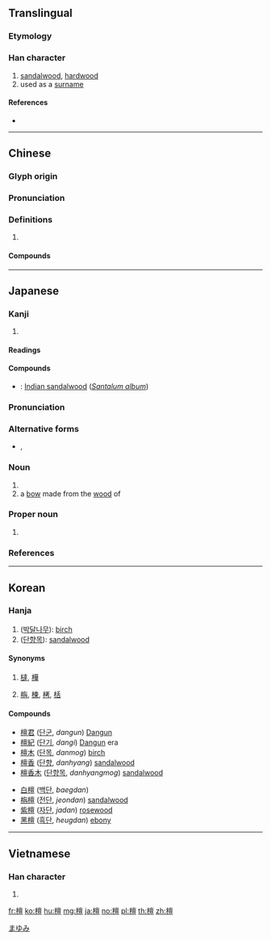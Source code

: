 ==Translingual==

===Etymology===
{{Han compound|木|亶|c1=s|c2=p|ls=psc}}

===Han character===
{{Han char|rn=75|rad=木|as=13|sn=17|four=40916|canj=DYWM|ids=⿰木亶}}

# [[sandalwood]], [[hardwood]]
# used as a [[surname]]

====References====
* {{Han ref|kx=0555.390|dkj=15632|dj=0945.220|hdz=21305.010|uh=6A80|ud=27264|bh=C0C8|bd=49352}}

----

==Chinese==
{{zh-forms}}

===Glyph origin===
{{Han etym}}

===Pronunciation===
{{zh-pron
|m=tán
|c=taan4
|mc=y
|oc=y
|cat=
}}

===Definitions===
{{zh-hanzi}}

# {{rfdef|zh}}

====Compounds====
{{zh-der|伐檀|印度黃檀|旃檀|栴檀|檀信|檀口|檀弓|檀施|檀暈妝|檀木靴|檀板|檀林|檀槽|檀欒|檀粉|檀越|檀車|檀那|檀郎|檀郎謝女|檀香|檀香山|檀香扇|毚檀|白檀|紫檀|邏逤檀|阿檀|馬躍檀溪|黑檀木}}

----

==Japanese==

===Kanji===
{{ja-kanji|grade=|rs=木13}}

# {{defn|lang=ja|sort=木13}}

====Readings====
{{ja-readings|goon=[[だん]] (dan)|kanon=[[たん]] (tan)|kun=[[まゆみ]] (mayumi)}}

====Compounds====
* {{ja-r|白檀|びゃくだん}}: [[Indian sandalwood]] (''[[Santalum album]]'')

{{wikipedia|lang=ja}}
{{ja-kanjitab|まゆみ|yomi=k}}

===Pronunciation===
{{ja-pron|yomi=k|まゆみ|acc=0|acc_ref=DJR,NHK|acc2=1|acc2_ref=DJR,NHK}}

===Alternative forms===
* {{ja-l|真弓}}, {{ja-l|檀弓}}

===Noun===
{{ja-noun|まゆみ|マユミ}}

# {{taxlink|Euonymus hamiltonianus|species}}
# a [[bow]] made from the [[wood]] of {{taxlink|Euonymus hamiltonianus|species}}

===Proper noun===
{{ja-pos|proper|だん}}

# {{surname|lang=ja|sort=たん'}}

===References===
<references/>

[[Category:ja:Trees|まゆみ]]

----

==Korean==

===Hanja===
{{ko-hanja|hangeul=단|eumhun=|rv=dan|mr=tan|y=tan}}

# ([[박달나무]]): [[birch]]
# ([[단향목]]): [[sandalwood]]

====Synonyms====
# {{sense|birch}} [[橽]], [[樺]]
# {{sense|sandalwood}} [[栴]], [[楝]], [[栲]], [[栝]]

====Compounds====
{{top2}}
* [[檀君]] ([[단군]], ''dangun'') [[w:Dangun|Dangun]]
* [[檀紀]] ([[단기]], ''dangi'') [[w:Dangun|Dangun]] era
* [[檀木]] ([[단목]], ''danmog'') [[birch]]
* [[檀香]] ([[단향]], ''danhyang'') [[sandalwood]]
* [[檀香木]] ([[단향목]], ''danhyangmog'') [[sandalwood]]
{{mid2}}
* [[白檀]] ([[백단]], ''baegdan'') {{vern|white sandalwood}}
* [[栴檀]] ([[전단]], ''jeondan'') [[sandalwood]]
* [[紫檀]] ([[자단]], ''jadan'') [[rosewood]]
* [[黑檀]] ([[흑단]], ''heugdan'') [[ebony]]
{{bottom}}

----

==Vietnamese==

===Han character===
{{vi-hantu|[[đàn]], [[trầm]]|rs=木13}}

# {{defn|lang=vi|sort=木13}}

[[fr:檀]]
[[ko:檀]]
[[hu:檀]]
[[mg:檀]]
[[ja:檀]]
[[no:檀]]
[[pl:檀]]
[[th:檀]]
[[zh:檀]]
